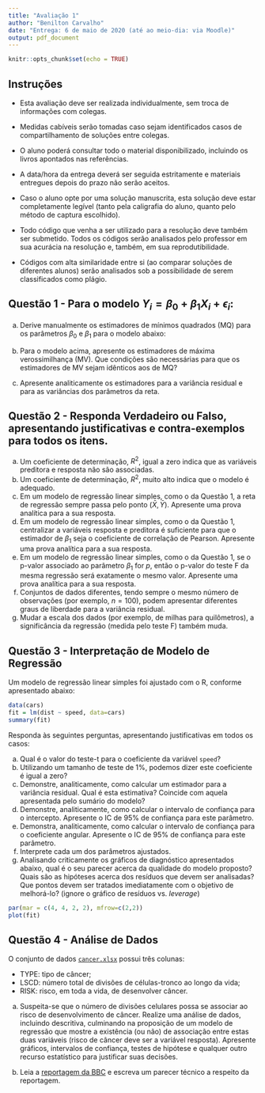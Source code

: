 ```yaml
---
title: "Avaliação 1"
author: "Benilton Carvalho"
date: "Entrega: 6 de maio de 2020 (até ao meio-dia: via Moodle)"
output: pdf_document
---
```


```r
knitr::opts_chunk$set(echo = TRUE)
```

## Instruções

- Esta avaliação deve ser realizada individualmente, sem troca de informações com colegas.

- Medidas cabíveis serão tomadas caso sejam identificados casos de compartilhamento de soluções entre colegas.

- O aluno poderá consultar todo o material disponibilizado, incluindo os livros apontados nas referências.

- A data/hora da entrega deverá ser seguida estritamente e materiais entregues depois do prazo não serão aceitos.

- Caso o aluno opte por uma solução manuscrita, esta solução deve estar completamente legível (tanto pela caligrafia do aluno, quanto pelo método de captura escolhido).

- Todo código que venha a ser utilizado para a resolução deve também ser submetido. Todos os códigos serão analisados pelo professor em sua acurácia na resolução e, também, em sua reprodutibilidade.

- Códigos com alta similaridade entre si (ao comparar soluções de diferentes alunos) serão analisados sob a possibilidade de serem classificados como plágio.

## Questão 1 - Para o modelo $Y_i = \beta_0 + \beta_1 X_i + \epsilon_i$:

a. Derive manualmente os estimadores de mínimos quadrados (MQ) para os parâmetros $\beta_0$ e $\beta_1$ para o modelo abaixo:

b. Para o modelo acima, apresente os estimadores de máxima verossimilhança (MV). Que condições são necessárias para que os estimadores de MV sejam idênticos aos de MQ?

c. Apresente analiticamente os estimadores para a variância residual e para as variâncias dos parâmetros da reta.


## Questão 2 - Responda **Verdadeiro** ou **Falso**, apresentando justificativas e contra-exemplos para todos os itens.

a. Um coeficiente de determinação, $R^2$, igual a zero indica que as variáveis preditora e resposta não são associadas.
b. Um coeficiente de determinação, $R^2$, muito alto indica que o modelo é adequado.
c. Em um modelo de regressão linear simples, como o da Questão 1, a reta de regressão sempre passa pelo ponto $(\bar{X}, \bar{Y})$.  Apresente uma prova analítica para a sua resposta.
d. Em um modelo de regressão linear simples, como o da Questão 1, centralizar a variáveis resposta e preditora é suficiente para que o estimador de $\beta_1$ seja o coeficiente de correlação de Pearson. Apresente uma prova analítica para a sua resposta.
e. Em um modelo de regressão linear simples, como o da Questão 1, se o p-valor associado ao parâmetro $\beta_1$ for $p$, então o p-valor do teste F da mesma regressão será exatamente o mesmo valor. Apresente uma prova analítica para a sua resposta.
e. Conjuntos de dados diferentes, tendo sempre o mesmo número de observações (por exemplo, $n=100$), podem apresentar diferentes graus de liberdade para a variância residual.
f. Mudar a escala dos dados (por exemplo, de milhas para quilômetros), a significância da regressão (medida pelo teste F) também muda.

## Questão 3 - Interpretação de Modelo de Regressão

Um modelo de regressão linear simples foi ajustado com o R, conforme apresentado abaixo:

```r
data(cars)
fit = lm(dist ~ speed, data=cars)
summary(fit)
```

Responda às seguintes perguntas, apresentando justificativas em todos os casos:

a. Qual é o valor do teste-t para o coeficiente da variável `speed`?
b. Utilizando um tamanho de teste de 1%, podemos dizer este coeficiente é igual a zero?
c. Demonstre, analiticamente, como calcular um estimador para a variância residual. Qual é esta estimativa? Coincide com aquela apresentada pelo sumário do modelo?
d. Demonstre, analiticamente, como calcular o intervalo de confiança para o intercepto. Apresente o IC de 95% de confiança para este parâmetro.
e. Demonstra, analiticamente, como calcular o intervalo de confiança para o coeficiente angular. Apresente o IC de 95% de confiança para este parâmetro.
f. Interprete cada um dos parâmetros ajustados.
g. Analisando criticamente os gráficos de diagnóstico apresentados abaixo, qual é o seu parecer acerca da qualidade do modelo proposto? Quais são as hipóteses acerca dos resíduos que devem ser analisadas? Que pontos devem ser tratados imediatamente com o objetivo de melhorá-lo? (ignore o gráfico de resíduos vs. *leverage*)

```r
par(mar = c(4, 4, 2, 2), mfrow=c(2,2))
plot(fit)
```

## Questão 4 - Análise de Dados

O conjunto de dados [`cancer.xlsx`](http://me613-unicamp.github.io/dados/cancer.xlsx) possui três colunas:

  * TYPE: tipo de câncer;
  * LSCD: número total de divisões de células-tronco ao longo da vida;
  * RISK: risco, em toda a vida, de desenvolver câncer.

a. Suspeita-se que o número de divisões celulares possa se associar ao risco de desenvolvimento de câncer. Realize uma análise de dados, incluindo descritiva, culminando na proposição de um modelo de regressão que mostre a existência (ou não) de associação entre estas duas variáveis (risco de câncer deve ser a variável resposta). Apresente gráficos, intervalos de confiança, testes de hipótese e qualquer outro recurso estatístico para justificar suas decisões.

b. Leia a [reportagem da BBC](https://www.bbc.com/portuguese/noticias/2015/01/150102_cancer_azar_lk) e escreva um parecer técnico a respeito da reportagem.